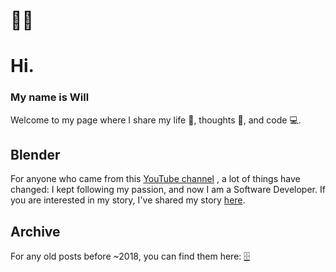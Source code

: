# 👋🏼

# Hi.

### My name is Will

Welcome to my page where I share my life 🌴, thoughts 💭, and code 💻.

## Blender

For anyone who came from this [YouTube channel](https://www.youtube.com/user/Calibre097/featured) , a lot of things have changed: I kept following my passion, and now I
am a Software Developer. If you are interested in my story, I've
shared my story [here](/blog/my-story).

## Archive

For any old posts before ~2018, you can find them here: [🗄](/archive)
